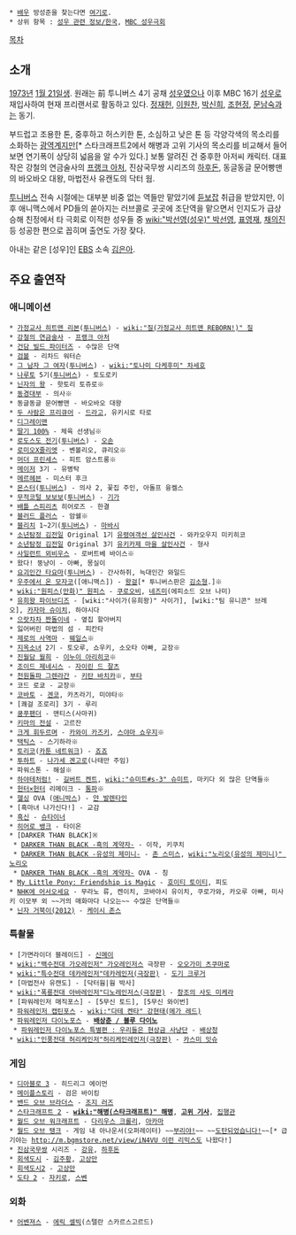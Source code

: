  * [[배우]] 방성준을 찾는다면 [[성준(배우)|여기]]로.
 * 상위 항목 : [[성우 관련 정보/한국]], [[MBC 성우극회]]

{{{#!html
<img src="http://cfile189.uf.daum.net/R678x0/136EBC10B1FE2447EC6E49">
}}}

[[목차]]

== 소개 ==
[[1973년]] [[1월 21일]]생. 원래는 前 투니버스 4기 공채 [[성우]]였으나 이후 MBC 16기 [[성우]]로 재입사하여 현재 프리랜서로 활동하고 있다. [[정재헌]], [[이원찬]], [[박신희]], [[조현정]], [[문남숙]]과는 동기.

부드럽고 조용한 톤, 중후하고 허스키한 톤, 소심하고 낮은 톤 등 각양각색의 목소리를 소화하는 [[광역계]]지만[* 스타크래프트2에서 해병과 고위 기사의 목소리를 비교해서 들어보면 연기폭이 상당히 넓음을 알 수가 있다.] 보통 알려진 건 중후한 아저씨 캐릭터. 대표작은 강철의 연금술사의 [[프랭크 아처]], 진삼국무쌍 시리즈의 [[하후돈]], 동글동글 문어빵맨의 바오바오 대왕, 마법전사 유캔도의 닥터 웜.

[[투니버스]] 전속 시절에는 대부분 비중 없는 역들만 맡았기에 [[듣보잡]] 취급을 받았지만, 이후 애니맥스에서 PD들의 쏟아지는 러브콜로 곳곳에 조단역을 맡으면서 인지도가 급상승해 친정에서 타 극회로 이적한 성우들 중 [[wiki:"박선영(성우)" 박선영]], [[표영재]], [[채의진]] 등 성공한 편으로 꼽히며 출연도 가장 잦다.

아내는 같은 [성우]인 [[EBS]] 소속 [[김은아]].

== 주요 출연작 ==
=== 애니메이션 ===
 * [[가정교사 히트맨 REBORN!|가정교사 히트맨 리본]]([[투니버스]]) - [[wiki:"질(가정교사 히트맨 REBORN!)" 질]]
 * [[강철의 연금술사]] - [[프랭크 아처]]
 * [[건담 빌드 파이터즈]] - 수많은 단역
 * [[검볼]] - 리차드 워터슨
 * [[그 남자! 그 여자!|그 남자 그 여자]]([[투니버스]]) - [[wiki:"토나미 다케후미" 차세호]]
 * [[나루토]] 5기([[투니버스]]) - 토도로키
 * [[닌자의 왕]] - 핫토리 토쥬로※
 * [[동경대부]] - 의사※
 * 동글동글 문어빵맨 - 바오바오 대왕
 * [[두 사람은 프리큐어]] - [[게키도라고|드라고]], 유키시로 타로
 * [[디그레이맨]]
 * [[딸기 100%]] - 체육 선생님※
 * [[로도스도 전기]]([[투니버스]]) - [[올슨|오손]]
 * [[로미오X줄리엣]] - 벤볼리오, 큐리오※
 * [[머더 프린세스]] - 피트 암스트롱※
 * [[메이저(만화)|메이저]] 3기 - 유병탁
 * [[메르헤븐]] - 미스터 후크
 * [[몬스터(만화)|몬스터]]([[투니버스]]) - 의사 2, 꽃집 주인, 아돌프 융켈스
 * [[무적코털 보보보]]([[투니버스]]) - [[기가(무적코털 보보보)|기가]]
 * [[배틀 스피리츠]] 히어로즈 - 한결
 * [[블러드 플러스]] - 암쉘※
 * [[블리치(만화)|블리치]] 1~2기([[투니버스]]) - [[마바시]]
 * [[소년탐정 김전일]] Original 1기 [[유령여객선 살인사건]] - 와카오우지 미키히코
 * [[소년탐정 김전일]] Original 3기 [[유키카게촌 살인사건|유키카제 마을 살인사건]] - 형사
 * [[사일런트 뫼비우스]] - 로버트베 바이스※
 * 왔다! 뚱냥이 - 아빠, 몽실이
 * [[요괴인간 타요마]]([[투니버스]]) - 간사하쥐, 늑대인간 와일드
 * [[우주에서 온 모자코]]([애니맥스]) - [[왕걸]][* 투니버스판은 [[김소형]].]※
 * [[wiki:"원피스(만화)" 원피스]] - [[쿠로오비]], [[네즈미]](에피소드 오브 나미)
 * [[유희왕 파이브디즈]] - [wiki:"사이가(유희왕)" 사이가], [wiki:"팀 유니콘" 브레오], [[카자마 슈이치]], 하야시다
 * [[으랏차차 짠돌이네]] - 옆집 할아버지
 * 잃어버린 마법의 섬 - 피칸타
 * [[제로의 사역마]] - [[웨일스]]※
 * [[지옥소녀]] 2기 - 토오루, 쇼우키, 소오타 아빠, 교장※
 * [[진월담 월희]] - [[이누이 아리히코]]※
 * [[조이드 제네시스]] - [[자이린 드 잘츠]]
 * [[천원돌파 그렌라간]] - [[키탄 바치카]]※, [[부타]]
 * 코드 로쿄 - 교장※
 * [[코바토]] - [[겐코]], 카츠라기, 미야타※
 * [쾌걸 조로리] 3기 - 루리
 * [[쿵푸팬더]] - 맨티스(사마귀)
 * [[키마의 전설]] - 고르잔
 * [[크게 휘두르며]] - [[카와이 카즈키]], [[스야마 쇼우지]]※
 * [[택틱스]] - 스기하라※
 * [[토리코(만화)|토리코]]([[카툰 네트워크]]) - [[죠죠(토리코)|죠죠]]
 * [[투하트]] - [[나가세 겐고로]](나태만 주임)
 * 파워스톤 - 해설※
 * [[하야테처럼!]] - [[길버트 켄트]], [[wiki:"슈미트#s-3" 슈미트]], 마키다 외 많은 단역들※
 * [[헌터×헌터]] 리메이크 - [[통파]]※
 * [[헬싱]] OVA ([[애니박스]]) - [[얀 발렌타인]]
 * [흑마녀 나가신다!] - 교감
 * [[흑신]] - [[슈타이너]]
 * [[히어로 뱅크]] - 타이온
 * [DARKER THAN BLACK]※
  * [[DARKER THAN BLACK -흑의 계약자-]] - 이작, 키쿠치
  * [[DARKER THAN BLACK -유성의 제미니-]] - [[존 스미스]], [[wiki:"노리오(유성의 제미니)" 노리오]]
  * [[DARKER THAN BLACK -흑의 계약자-]] OVA - 칭
 * [[My Little Pony: Friendship is Magic]] - [[My%20Little%20Pony%3A%20Friendship%20is%20Magic/일회성%20캐릭터/시즌%201#s-6|호이티 토이티]], 피도
 * [[NHK에 어서오세요]] - 무라노 류, 켄이치, 코바야시 유이치, 쿠로가와, 카오루 아빠, 미사키 이모부 외 ~~거의 매화마다 나오는~~ 수많은 단역들※
 * [[닌자 거북이(2012)]] - [[케이시 존스]]

=== 특촬물 ===
 * [가면라이더 블레이드] - [[신메이]]
 * [[wiki:"백수전대 가오레인저" 가오레인저스]] 극장판 - [[오오가미 츠쿠마로]]
 * [[wiki:"특수전대 데카레인저"데카레인저(극장판)]] - [[도기 크루거]]
 * [마법전사 유캔도] - [닥터웜|웜 박사]
 * [[wiki:"폭룡전대 아바레인저"디노레인저스(극장판)]] - [[창조의 사도 미케라]]
 * [파워레인저 매직포스] - [5무신 토드], [5무신 와이번]
 * [[파워레인저 캡틴포스]] - [[wiki:"다테 켄타" 강현태(메가 레드)]]
 * [[파워레인저 다이노포스]] - '''[[우도 노부하루|배상춘 / 블루 다이노]]'''
  * [[우리들은 현상금 사냥단|파워레인저 다이노포스 특별편 : 우리들은 현상금 사냥단]] - [[우도 노부하루|배상청]]
 * [[wiki:"인풍전대 허리케인저"허리케인레인저(극장판)]] - [[카스미 잇슈]]
=== 게임 ===
 * [[디아블로 3]] - 히드리그 에이먼
 * [[메이플스토리]] - 검은 바이킹
 * [[밴드 오브 브라더스]] - [[조지 러즈]] 
 * [[스타크래프트 2]] - '''[[wiki:"해병(스타크래프트)" 해병]]''', '''[[고위 기사]]''', [[집행관]]
 * [[월드 오브 워크래프트]] - [[다리우스 크롤리]], [[아카마]]
 * [[월드 오브 탱크]] - 게임 내 아나운서(오퍼레이터) ~~[[불이야!#s-4|부리야!]]~~ ~~[[도탄#s-2.2.1|도탄되었습니다!]]~~[* 급기야는 [[http://m.bgmstore.net/view/iN4VU 이런 리믹스]]도 나왔다!]
 * [[진삼국무쌍]] 시리즈 - [[강유]], [[하후돈]]
 * [[회색도시]] - [[김주황]], [[고상만]]
 * [[회색도시2]] - [[고상만]]
 * [[도타 2]] - [[자키로]], [[스벤(도타 2)|스벤]]


=== 외화 ===
 * [[어벤져스]] - [[에릭 셀빅]](스텔란 스카르스고르드)
